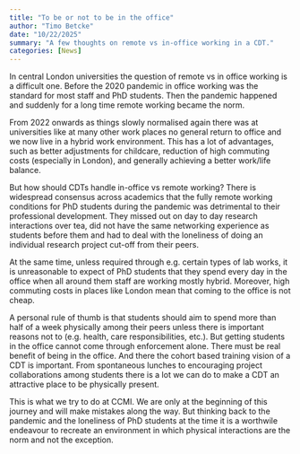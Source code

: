 ```yaml
---
title: "To be or not to be in the office"
author: "Timo Betcke"
date: "10/22/2025"
summary: "A few thoughts on remote vs in-office working in a CDT."
categories: [News]
---
```

In central London universities the question of remote vs in office working is a difficult one. Before the 2020 pandemic in office working was
the standard for most staff and PhD students. Then the pandemic happened and suddenly for a long time remote working became the norm. 

From 2022 onwards as things slowly normalised again there was at universities like at many other work places no general return to office and we
now live in a hybrid work environment. This has a lot of advantages, such as better adjustments for childcare, reduction of high commuting costs (especially in London), and generally achieving a better work/life balance.

But how should CDTs handle in-office vs remote working? There is widespread consensus across academics that the fully remote working conditions for PhD students during the pandemic was detrimental to their professional development. They missed out on day to day research interactions over tea, did not have the same networking experience as students before them and had to deal with the loneliness of doing an individual research project cut-off from their peers.

At the same time, unless required through e.g. certain types of lab works, it is unreasonable to expect of PhD students that they spend every day
in the office when all around them staff are working mostly hybrid. Moreover, high commuting costs in places like London mean that coming to the office is not cheap.

A personal rule of thumb is that students should aim to spend more than half of a week physically among their peers unless there is important reasons not to (e.g. health, care responsibilities, etc.). But getting students in the office cannot come through enforcement alone. There must be real benefit of being in the office. And there the cohort based training vision of a CDT is important. From spontaneous lunches to encouraging project collaborations among students there is a lot we can do to make a CDT an attractive place to be physically present.

This is what we try to do at CCMI. We are only at the beginning of this journey and will make mistakes along the way. But thinking back to the
pandemic and the loneliness of PhD students at the time it is a worthwile endeavour to recreate an environment in which physical interactions are the norm and not the exception.

